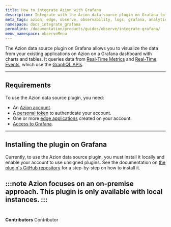 ```yaml
---
title: How to integrate Azion with Grafana
description: Integrate with the Azion data source plugin on Grafana to create and visualize charts and tables.
meta_tags: azion, edge, observe, observability, logs, grafana, analytics
namespace: docs_integrate_grafana
permalink: /documentation/products/guides/observe/integrate-grafana/
menu_namespace: observeMenu
---
```


The Azion data source plugin on Grafana allows you to visualize the data from your existing applications on Azion on a Grafana dashboard with charts and tables. It queries data from [Real-Time Metrics](/en/documentation/products/observe/real-time-metrics/) and [Real-Time Events](/en/documentation/products/observe/real-time-events/), which use the [GraphQL APIs](/en/documentation/products/graphql-api-overview).

---

## Requirements

To use the Azion data source plugin, you need:

- An [Azion account](https://manager.azion.com/signup).
- A [personal token](/en/documentation/products/accounts/personal-tokens/) to authenticate your account.
- One or more [edge applications](/en/documentation/products/edge-application/) created on your account.
- [Access to Grafana](https://grafana.com/).

---

## Installing the plugin on Grafana

Currently, to use the Azion data source plugin, you must install it locally and enable your account to use unsigned plugins. See the documentation on [the plugin's GitHub repository](https://github.com/aziontech/grafana-plugin/blob/dev/README.md#install-azion-plugin-on-local-grafana-install-locally) for a step-by-step on how to install it.

:::note
Azion focuses on an on-premise approach. This plugin is only available with local instances.
:::
<br /><br />
---


**Contributors** <ContributorList>Contributor</ContributorList>
